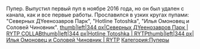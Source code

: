 {{Инфобокс для пуперов
|title2=SF Denny
|image3=[[Файл:Photo3ZZQWJ9C.jpg|thumb|288px]]
|caption3=
|год_начала=2016
|image4=
|caption4=
|имя_фамилия=Савва Дорошенко
|дата_рождения= 29 октября
|место_проживания=Красногорск
|ссылки=*[https://www.youtube.com/sfdenny YouTube]
*[https://www.youtube.com/channel/UCSSUjcVs7oPnEZxDMJrD2fA Альт канал]
*[https://vk.com/sfdenny Группа ВК]

}}Пупер. Выпустил первый пуп в ноябре 2016 года, но он был удален с канала, как и все первые работы.
Прославился в узких кругах пупами: "Северных ДYeeнозавров Парк", "Hotline Totoshka", "Илья Омоновец и Соловей Чиновник".
[[Файл:Северных ДYeeнозавров Парк RYTP COLLAB|thumb|left|344 px|Северных ДYeeнозавров Парк | RYTP COLLAB]][[Файл:Hotline Totoshka RYTP-0|thumb|left|344 px|Hotline Totoshka | RYTP]][[Файл:Илья Омоновец и Соловей Чиновник RYTP|thumb|left|344 px|Илья Омоновец и Соловей Чиновник | RYTP]]
[[Категория:Пуперы]]